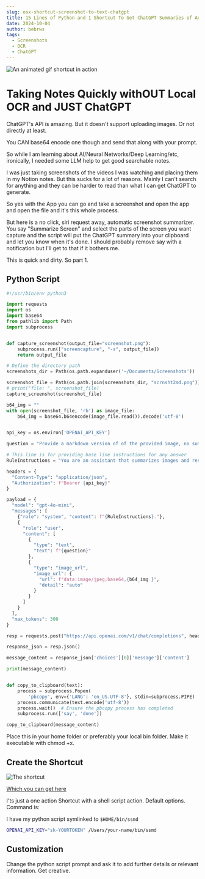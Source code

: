 ```yaml
---
slug: osx-shortcut-screenshot-to-text-chatgpt
title: 15 Lines of Python and 1 Shortcut To Get ChatGPT Summaries of Anything
date: 2024-10-04
author: bebrws
tags:
  - Screenshots
  - OCR
  - ChatGPT
---
```


![An animated gif shortcut in action](/static/summarize.mov.gif)

# Taking Notes Quickly withOUT Local OCR and JUST ChatGPT

ChatGPT's API is amazing. But it doesn't support uploading images.
Or not directly at least. 

You CAN base64 encode one though and send that along with your prompt.

So while I am learning about AI/Neural Networks/Deep Learning/etc, ironically, I needed some LLM help to get good searchable notes.

I was just taking screenshots of the videos I was watching and placing them in my Notion notes. But this sucks for a lot of reasons. Mainly I can't search for anything and they can be harder to read than what I can get ChatGPT to generate.

So yes with the App you can go and take a screenshot and open the app and open the file and it's this whole process.

But here is a no click, siri request away, automatic screenshot summarizer. 
You say "Summarize Screen" and select the parts of the screen you want capture and the script will put the ChatGPT summary into your clipboard and let you know when it's done.
I should probably remove say with a notification but I'll get to that if it bothers me.

This is quick and dirty. So part 1.

## Python Script

```python
#!/usr/bin/env python3

import requests
import os
import base64
from pathlib import Path
import subprocess


def capture_screenshot(output_file="screenshot.png"):
    subprocess.run(["screencapture", "-s", output_file])
    return output_file

# Define the directory path
screenshots_dir = Path(os.path.expanduser('~/Documents/Screenshots'))

screenshot_file = Path(os.path.join(screenshots_dir, "scrnsht2md.png"))
# print("file: ", screenshot_file)
capture_screenshot(screenshot_file)

b64_img = ""
with open(screenshot_file, 'rb') as image_file:
    b64_img = base64.b64encode(image_file.read()).decode('utf-8')


api_key = os.environ['OPENAI_API_KEY']

question = "Provide a markdown version of of the provided image, no summary is necessary, just try to represent the text in the image with markdown as accurately as possible"

# This line is for providing base line instructions for any answer
RuleInstructions = "You are an assistant that summarizes images and responds in markdown without the three tick marks that signify markdown. Just the inner markdown content"

headers = {
  "Content-Type": "application/json",
  "Authorization": f"Bearer {api_key}"
}

payload = {
  "model": "gpt-4o-mini",
  "messages": [
    {"role": "system", "content": f"{RuleInstructions}."},
    {
      "role": "user",
      "content": [
        {
          "type": "text",
          "text": f"{question}"
        },
        {
          "type": "image_url",
          "image_url": {
            "url": f"data:image/jpeg;base64,{b64_img }",
            "detail": "auto"
          }
        }
      ]
    }
  ],
  "max_tokens": 300
}

resp = requests.post("https://api.openai.com/v1/chat/completions", headers=headers, json=payload)

response_json = resp.json()

message_content = response_json['choices'][0]['message']['content']

print(message_content)


def copy_to_clipboard(text):
    process = subprocess.Popen(
        'pbcopy', env={'LANG': 'en_US.UTF-8'}, stdin=subprocess.PIPE)
    process.communicate(text.encode('utf-8'))
    process.wait()  # Ensure the pbcopy process has completed
    subprocess.run(['say', 'done'])

copy_to_clipboard(message_content)
```

Place this in your home folder or preferably your local bin folder. Make it executable with chmod +x.

## Create the Shortcut

![The shortcut](/static/shortcut.png)

[Which you can get here](https://www.icloud.com/shortcuts/109129b1d48b47e38718b1b102a383d1)

I'ts just a one action Shortcut with a shell script action. Default options. Command is:

I have my python script symlinked to `$HOME/bin/ssmd`  

```bash
OPENAI_API_KEY="sk-YOURTOKEN" /Users/your-name/bin/ssmd
```

## Customization

Change the python script prompt and ask it to add further details or relevant information.
Get creative.